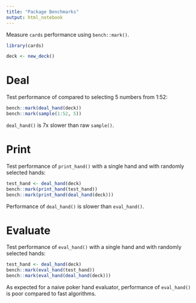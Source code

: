 ```yaml
---
title: "Package Benchmarks"
output: html_notebook
---
```


Measure `cards` performance using `bench::mark()`.

```r
library(cards)

deck <- new_deck()
```

# Deal

Test performance of  compared to selecting 5 numbers from 1:52:

```r
bench::mark(deal_hand(deck))
bench::mark(sample(1:52, 5))
```

`deal_hand()` is 7x slower than raw `sample()`.

# Print

Test performance of `print_hand()` with a single hand and with randomly selected hands:

```r
test_hand <- deal_hand(deck)
bench::mark(print_hand(test_hand))
bench::mark(print_hand(deal_hand(deck)))
```

Performance of `deal_hand()` is slower than `eval_hand()`.

# Evaluate

Test performance of `eval_hand()` with a single hand and with randomly selected hands:

```r
test_hand <- deal_hand(deck)
bench::mark(eval_hand(test_hand))
bench::mark(eval_hand(deal_hand(deck)))
```

As expected for a naive poker hand evaluator, performance of `eval_hand()` is poor compared to fast algorithms.
